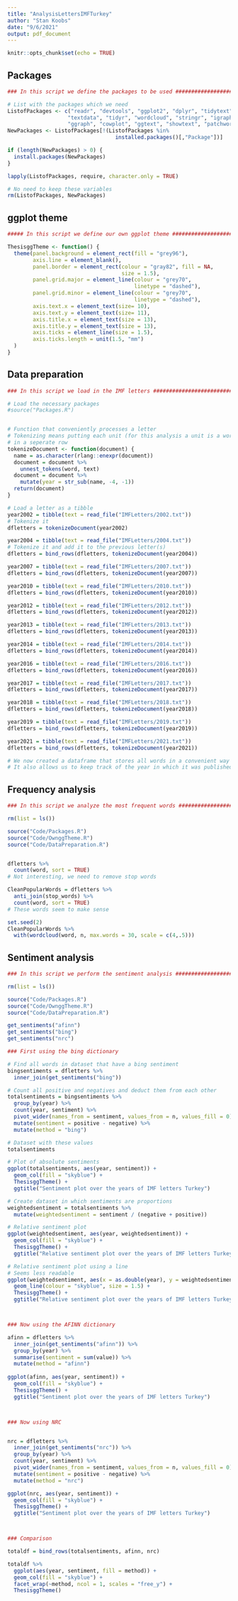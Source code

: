 ---
title: "AnalysisLettersIMFTurkey"
author: "Stan Koobs"
date: "9/6/2021"
output: pdf_document
---

```{r setup, include=FALSE}
knitr::opts_chunk$set(echo = TRUE)
```

## Packages


```{r }

### In this script we define the packages to be used ######################

# List with the packages which we need
ListofPackages <- c("readr", "devtools", "ggplot2", "dplyr", "tidytext",
                   "textdata", "tidyr", "wordcloud", "stringr", "igraph", 
                   "ggraph", "cowplot", "ggtext", "showtext", "patchwork")
NewPackages <- ListofPackages[!(ListofPackages %in% 
                                  installed.packages()[,"Package"])]

if (length(NewPackages) > 0) {
  install.packages(NewPackages)
}

lapply(ListofPackages, require, character.only = TRUE)

# No need to keep these variables
rm(ListofPackages, NewPackages)

```



## ggplot theme

```{r}

##### In this script we define our own ggplot theme #######################

ThesisggTheme <- function() {
  theme(panel.background = element_rect(fill = "grey96"),
        axis.line = element_blank(),
        panel.border = element_rect(colour = "gray82", fill = NA,
                                    size = 1.5),
        panel.grid.major = element_line(colour = "grey70", 
                                        linetype = "dashed"),
        panel.grid.minor = element_line(colour = "grey70", 
                                        linetype = "dashed"),
        axis.text.x = element_text(size= 10),
        axis.text.y = element_text(size= 11),
        axis.title.x = element_text(size = 13),
        axis.title.y = element_text(size = 13),
        axis.ticks = element_line(size = 1.5),
        axis.ticks.length = unit(1.5, "mm")
  )
}

```


## Data preparation

```{r}

### In this script we load in the IMF letters #############################

# Load the necessary packages
#source("Packages.R")


# Function that conveniently processes a letter
# Tokenizing means putting each unit (for this analysis a unit is a word)
# in a seperate row
tokenizeDocument <- function(document) {
  name = as.character(rlang::enexpr(document))
  document = document %>%
    unnest_tokens(word, text)
  document = document %>% 
    mutate(year = str_sub(name, -4, -1))
  return(document)
}

# Load a letter as a tibble
year2002 = tibble(text = read_file("IMFLetters/2002.txt"))
# Tokenize it 
dfletters = tokenizeDocument(year2002)

year2004 = tibble(text = read_file("IMFLetters/2004.txt"))
# Tokenize it and add it to the previous letter(s)
dfletters = bind_rows(dfletters, tokenizeDocument(year2004)) 

year2007 = tibble(text = read_file("IMFLetters/2007.txt"))
dfletters = bind_rows(dfletters, tokenizeDocument(year2007))

year2010 = tibble(text = read_file("IMFLetters/2010.txt"))
dfletters = bind_rows(dfletters, tokenizeDocument(year2010))

year2012 = tibble(text = read_file("IMFLetters/2012.txt"))
dfletters = bind_rows(dfletters, tokenizeDocument(year2012)) 

year2013 = tibble(text = read_file("IMFLetters/2013.txt"))
dfletters = bind_rows(dfletters, tokenizeDocument(year2013)) 

year2014 = tibble(text = read_file("IMFLetters/2014.txt"))
dfletters = bind_rows(dfletters, tokenizeDocument(year2014)) 

year2016 = tibble(text = read_file("IMFLetters/2016.txt"))
dfletters = bind_rows(dfletters, tokenizeDocument(year2016)) 

year2017 = tibble(text = read_file("IMFLetters/2017.txt"))
dfletters = bind_rows(dfletters, tokenizeDocument(year2017))

year2018 = tibble(text = read_file("IMFLetters/2018.txt"))
dfletters = bind_rows(dfletters, tokenizeDocument(year2018))

year2019 = tibble(text = read_file("IMFLetters/2019.txt"))
dfletters = bind_rows(dfletters, tokenizeDocument(year2019)) 

year2021 = tibble(text = read_file("IMFLetters/2021.txt"))
dfletters = bind_rows(dfletters, tokenizeDocument(year2021)) 

# We now created a dataframe that stores all words in a convenient way 
# It also allows us to keep track of the year in which it was published

```


## Frequency analysis

```{r}

### In this script we analyze the most frequent words #####################

rm(list = ls())

source("Code/Packages.R")
source("Code/OwnggTheme.R")
source("Code/DataPreparation.R")


dfletters %>%
  count(word, sort = TRUE)
# Not interesting, we need to remove stop words

CleanPopularWords = dfletters %>% 
  anti_join(stop_words) %>%
  count(word, sort = TRUE)
# These words seem to make sense

set.seed(2)
CleanPopularWords %>%
  with(wordcloud(word, n, max.words = 30, scale = c(4,.5)))

```


## Sentiment analysis

```{r}

### In this script we perform the sentiment analysis ######################

rm(list = ls())

source("Code/Packages.R")
source("Code/OwnggTheme.R")
source("Code/DataPreparation.R")

get_sentiments("afinn")
get_sentiments("bing")
get_sentiments("nrc")

### First using the bing dictionary

# Find all words in dataset that have a bing sentiment
bingsentiments = dfletters %>%
  inner_join(get_sentiments("bing"))

# Count all positive and negatives and deduct them from each other 
totalsentiments = bingsentiments %>% 
  group_by(year) %>% 
  count(year, sentiment) %>%
  pivot_wider(names_from = sentiment, values_from = n, values_fill = 0) %>%
  mutate(sentiment = positive - negative) %>%
  mutate(method = "bing")

# Dataset with these values
totalsentiments

# Plot of absolute sentiments
ggplot(totalsentiments, aes(year, sentiment)) +
  geom_col(fill = "skyblue") +
  ThesisggTheme() +
  ggtitle("Sentiment plot over the years of IMF letters Turkey")

# Create dataset in which sentiments are proportions 
weightedsentiment = totalsentiments %>%
  mutate(weightedsentiment = sentiment / (negative + positive))

# Relative sentiment plot
ggplot(weightedsentiment, aes(year, weightedsentiment)) +
  geom_col(fill = "skyblue") +
  ThesisggTheme() +
  ggtitle("Relative sentiment plot over the years of IMF letters Turkey")

# Relative sentiment plot using a line
# Seems less readable
ggplot(weightedsentiment, aes(x = as.double(year), y = weightedsentiment)) +
  geom_line(colour = "skyblue", size = 1.5) +
  ThesisggTheme() +
  ggtitle("Relative sentiment plot over the years of IMF letters Turkey")



### Now using the AFINN dictionary

afinn = dfletters %>%
  inner_join(get_sentiments("afinn")) %>%
  group_by(year) %>%
  summarise(sentiment = sum(value)) %>%
  mutate(method = "afinn")
  
ggplot(afinn, aes(year, sentiment)) +
  geom_col(fill = "skyblue") +
  ThesisggTheme() +
  ggtitle("Sentiment plot over the years of IMF letters Turkey")



### Now using NRC


nrc = dfletters %>%
  inner_join(get_sentiments("nrc")) %>%
  group_by(year) %>% 
  count(year, sentiment) %>%
  pivot_wider(names_from = sentiment, values_from = n, values_fill = 0) %>%
  mutate(sentiment = positive - negative) %>%
  mutate(method = "nrc")

ggplot(nrc, aes(year, sentiment)) +
  geom_col(fill = "skyblue") +
  ThesisggTheme() +
  ggtitle("Sentiment plot over the years of IMF letters Turkey")



### Comparison

totaldf = bind_rows(totalsentiments, afinn, nrc)

totaldf %>%
  ggplot(aes(year, sentiment, fill = method)) +
  geom_col(fill = "skyblue") +
  facet_wrap(~method, ncol = 1, scales = "free_y") +
  ThesisggTheme()

```


